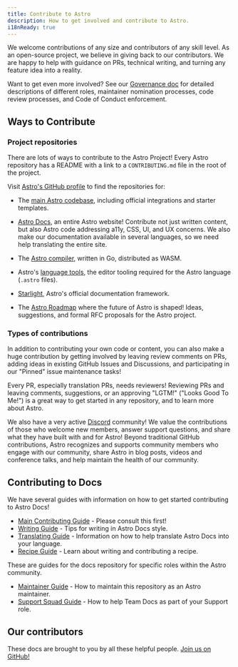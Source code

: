 ```yaml
---
title: Contribute to Astro
description: How to get involved and contribute to Astro.
i18nReady: true
---
```


We welcome contributions of any size and contributors of any skill level. As an open-source project, we believe in giving back to our contributors. We are happy to help with guidance on PRs, technical writing, and turning any feature idea into a reality.

Want to get even more involved? See our [Governance doc](https://github.com/withastro/.github/blob/main/GOVERNANCE.md) for detailed descriptions of different roles, maintainer nomination processes, code review processes, and Code of Conduct enforcement.

## Ways to Contribute

### Project repositories

There are lots of ways to contribute to the Astro Project! Every Astro repository has a README with a link to a `CONTRIBUTING.md` file in the root of the project.

Visit [Astro's GitHub profile](https://github.com/withastro) to find the repositories for:

- The [main Astro codebase](https://github.com/withastro/astro), including official integrations and starter templates.

- [Astro Docs](https://github.com/withastro/docs), an entire Astro website! Contribute not just written content, but also Astro code addressing a11y, CSS, UI, and UX concerns. We also make our documentation available in several languages, so we need help translating the entire site.

- The [Astro compiler](https://github.com/withastro/compiler), written in Go, distributed as WASM.

- Astro's [language tools](https://github.com/withastro/language-tools), the editor tooling required for the Astro language (`.astro` files).

- [Starlight](https://github.com/withastro/starlight), Astro's official documentation framework.

- The [Astro Roadmap](https://github.com/withastro/roadmap) where the future of Astro is shaped! Ideas, suggestions, and formal RFC proposals for the Astro project.

### Types of contributions

In addition to contributing your own code or content, you can also make a huge contribution by getting involved by leaving review comments on PRs, adding ideas in existing GitHub Issues and Discussions, and participating in our "Pinned" issue maintenance tasks! 

Every PR, especially translation PRs, needs reviewers! Reviewing PRs and leaving comments, suggestions, or an approving "LGTM!" ("Looks Good To Me!") is a great way to get started in any repository, and to learn more about Astro.

We also have a very active [Discord](https://astro.build/chat) community! We value the contributions of those who welcome new members, answer support questions, and share what they have built with and for Astro! Beyond traditional GitHub contributions, Astro recognizes and supports community members who engage with our community, share Astro in blog posts, videos and conference talks, and help maintain the health of our community.

## Contributing to Docs

We have several guides with information on how to get started contributing to Astro Docs!

- [Main Contributing Guide](https://github.com/withastro/docs/blob/main/CONTRIBUTING.md) - Please consult this first!
- [Writing Guide](https://github.com/withastro/docs/blob/main/contributor-guides/writing-and-style-guide.md) - Tips for writing in Astro Docs style.
- [Translating Guide](https://github.com/withastro/docs/blob/main/contributor-guides/translating-astro-docs.md) - Information on how to help translate Astro Docs into your language.
- [Recipe Guide](https://github.com/withastro/docs/blob/main/contributor-guides/submitting-a-recipe.md) - Learn about writing and contributing a recipe.

These are guides for the docs repository for specific roles within the Astro community.
- [Maintainer Guide](https://github.com/withastro/docs/blob/main/contributor-guides/astro-maintainers-guide-to-docs.md) - How to maintain this repository as an Astro maintainer.
- [Support Squad Guide](https://github.com/withastro/docs/blob/main/contributor-guides/support-squad-guide-to-docs.md) - How to help Team Docs as part of your Support role.

## Our contributors

These docs are brought to you by all these helpful people. [Join us on GitHub!](https://github.com/scrutinously/mmx-docs)

<ContributorList githubRepo="scrutinously/mmx-docs" />
